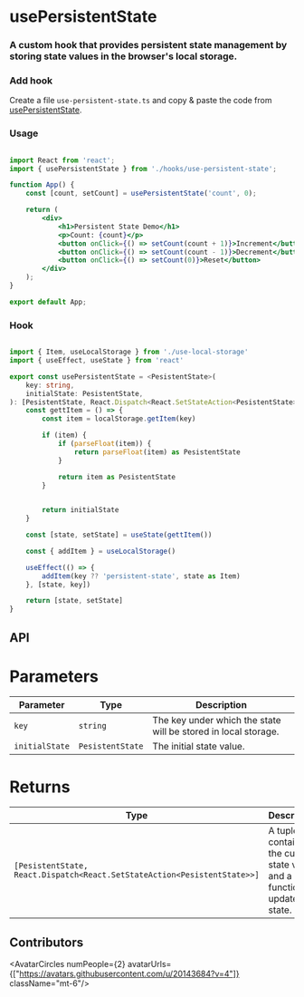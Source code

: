 
# usePersistentState

<h3 className="mt-4 text-xl font-normal text-gray-400">A custom hook that provides persistent state management by storing state values in the browser's local storage.</h3>

### Add hook

Create a file `use-persistent-state.ts` and copy & paste the code from [usePersistentState](/hooks/use-persistent-state#hook).

### Usage

```jsx {3,6} copy

import React from 'react';
import { usePersistentState } from './hooks/use-persistent-state';

function App() {
    const [count, setCount] = usePersistentState('count', 0);

    return (
        <div>
            <h1>Persistent State Demo</h1>
            <p>Count: {count}</p>
            <button onClick={() => setCount(count + 1)}>Increment</button>
            <button onClick={() => setCount(count - 1)}>Decrement</button>
            <button onClick={() => setCount(0)}>Reset</button>
        </div>
    );
}

export default App;

```

### Hook

``` ts copy

import { Item, useLocalStorage } from './use-local-storage'
import { useEffect, useState } from 'react'

export const usePersistentState = <PesistentState>(
    key: string,
    initialState: PesistentState,
): [PesistentState, React.Dispatch<React.SetStateAction<PesistentState>>] => {
    const gettItem = () => {
        const item = localStorage.getItem(key)

        if (item) {
            if (parseFloat(item)) {
                return parseFloat(item) as PesistentState
            }

            return item as PesistentState
        }

        
        return initialState
    }

    const [state, setState] = useState(gettItem())

    const { addItem } = useLocalStorage()

    useEffect(() => {
        addItem(key ?? 'persistent-state', state as Item)
    }, [state, key])

    return [state, setState]
}


```

## API

<h1 className='text-xl font-medium mt-6'>Parameters</h1>

| Parameter       | Type      | Description                                                  |
|-----------------|-----------|--------------------------------------------------------------|
| `key`           | `string`  | The key under which the state will be stored in local storage. |
| `initialState`  | `PesistentState` | The initial state value.                                   |

 <h1 className='text-xl font-medium mt-6'>Returns</h1>

| Type                                                      | Description                                                  |
|-----------------------------------------------------------|--------------------------------------------------------------|
| `[PesistentState, React.Dispatch<React.SetStateAction<PesistentState>>]` | A tuple containing the current state value and a function to update the state. |


## Contributors

<AvatarCircles numPeople={2} avatarUrls={["https://avatars.githubusercontent.com/u/20143684?v=4"]}  className="mt-6"/>